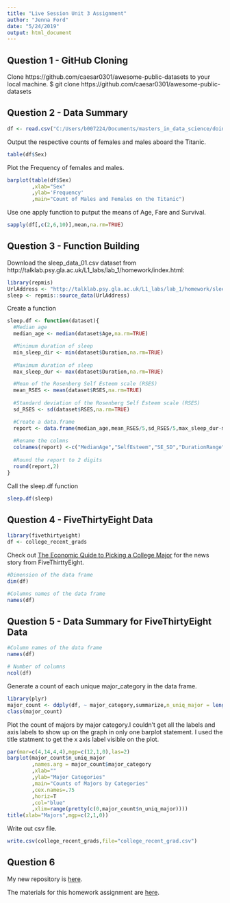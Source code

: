 ```yaml
---
title: "Live Session Unit 3 Assignment"
author: "Jenna Ford"
date: "5/24/2019"
output: html_document
---
```


## Question 1 - GitHub Cloning
Clone https://github.com/caesar0301/awesome-public-datasets to your local machine.
$ git clone https://github.com/caesar0301/awesome-public-datasets

## Question 2 - Data Summary

```r
df <- read.csv("C:/Users/b007224/Documents/masters_in_data_science/doing_data_science/awesome-public-datasets/Datasets/titanic.csv/titanic.csv",header=TRUE)
```

Output the respective counts of females and males aboard the Titanic.

```r
table(df$Sex)
```

Plot the Frequency of females and males.

```r
barplot(table(df$Sex)
        ,xlab="Sex"
        ,ylab='Frequency'
        ,main="Count of Males and Females on the Titanic")
```

Use one apply function to putput the means of Age, Fare and Survival.

```r
sapply(df[,c(2,6,10)],mean,na.rm=TRUE)
```

## Question 3 - Function Building

Download the sleep_data_01.csv dataset from http://talklab.psy.gla.ac.uk/L1_labs/lab_1/homework/index.html:

```r
library(repmis)
UrlAddress <- "http://talklab.psy.gla.ac.uk/L1_labs/lab_1/homework/sleep_data_01.csv"
sleep <- repmis::source_data(UrlAddress)
```
Create a function

```r
sleep.df <- function(dataset){
  #Median age
  median_age <- median(dataset$Age,na.rm=TRUE)

  #Minimum duration of sleep
  min_sleep_dir <- min(dataset$Duration,na.rm=TRUE)
 
  #Maximum duration of sleep
  max_sleep_dur <- max(dataset$Duration,na.rm=TRUE)

  #Mean of the Rosenberg Self Esteem scale (RSES)
  mean_RSES <- mean(dataset$RSES,na.rm=TRUE)
 
  #Standard deviation of the Rosenberg Self Esteem scale (RSES)
  sd_RSES <- sd(dataset$RSES,na.rm=TRUE)

  #Create a data.frame
  report <- data.frame(median_age,mean_RSES/5,sd_RSES/5,max_sleep_dur-min_sleep_dir)
 
  #Rename the colmns
  colnames(report) <-c("MedianAge","SelfEsteem","SE_SD","DurationRange")
  
  #Round the report to 2 digits
  round(report,2)
}
```

Call the sleep.df function

```r
sleep.df(sleep)
```

## Question 4 - FiveThirtyEight Data

```r
library(fivethirtyeight)
df <- college_recent_grads
```

Check out [The Economic Quide to Picking a College Major](http://fivethirtyeight.com/features/the-economic-guide-to-picking-a-college-major/)
for the news story from FiveThirttyEight.

```r
#Dimension of the data frame
dim(df)

#Columns names of the data frame
names(df)
```

## Question 5 - Data Summary for FiveThirtyEight Data

```r
#Column names of the data frame
names(df)

# Number of columns
ncol(df)
```

Generate a count of each unique major_category in the data frame.

```r
library(plyr)
major_count <- ddply(df, ~ major_category,summarize,n_uniq_major = length(unique(major)))
class(major_count)
```

Plot the count of majors by major category.I couldn't get all the labels and axis labels to show up on the graph in only one barplot statement. I used the title statment to get the x axis label visible on the plot.

```r
par(mar=c(4,14,4,4),mgp=c(12,1,0),las=2)
barplot(major_count$n_uniq_major
        ,names.arg = major_count$major_category
        ,xlab=""
        ,ylab="Major Categories"
        ,main="Counts of Majors by Categories"
        ,cex.names=.75
        ,horiz=T
        ,col="blue"
        ,xlim=range(pretty(c(0,major_count$n_uniq_major))))
title(xlab="Majors",mgp=c(2,1,0))
```

Write out csv file.
```r
write.csv(college_recent_grads,file="college_recent_grad.csv")
```

## Question 6

My new repository is [here](https://github.com/JennaFord/SMU-MSDS).

The materials for this homework assignment are [here](https://github.com/JennaFord/SMU-MSDS/DDS/Homework/Week3).